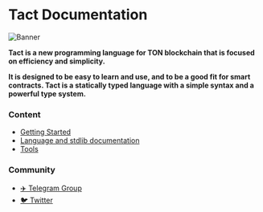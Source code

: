 # Tact Documentation

![Banner](public/banner.jpeg)

**Tact is a new programming language for TON blockchain that is focused on efficiency and simplicity.**

**It is designed to be easy to learn and use, and to be a good fit for smart contracts. Tact is a statically typed language with a simple syntax and a powerful type system.**

### Content

- [Getting Started](/start)
- [Language and stdlib documentation](/language/guides/types)
- [Tools](/tools/typescript)

### Community

- [✈️ Telegram Group](https://t.me/tactlang)
- [🐦 Twitter](https://twitter.com/tact_language)
